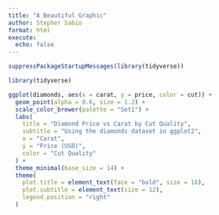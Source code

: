 ```yaml
---
title: "A Beautiful Graphic"
author: Stepher Sabio
format: html
execute:
  echo: false
---
```



```r
suppressPackageStartupMessages(library(tidyverse))
```


```r
library(tidyverse)

ggplot(diamonds, aes(x = carat, y = price, color = cut)) +
  geom_point(alpha = 0.6, size = 1.2) +
  scale_color_brewer(palette = "Set1") +
  labs(
    title = "Diamond Price vs Carat by Cut Quality",
    subtitle = "Using the diamonds dataset in ggplot2",
    x = "Carat",
    y = "Price (USD)",
    color = "Cut Quality"
  ) +
  theme_minimal(base_size = 14) +
  theme(
    plot.title = element_text(face = "bold", size = 16),
    plot.subtitle = element_text(size = 12),
    legend.position = "right"
  )
```
